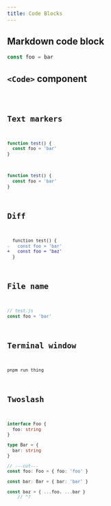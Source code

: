 ```yaml
---
title: Code Blocks
---
```


## Markdown code block

```ts
const foo = bar
```

## `<Code>` component


<Code code="const foo = 'bar'" lang="js" />

## Text markers

```js {2}
function test() {
  const foo = 'bar'
}
```

```js "function" ins="foo" del="bar"
function test() {
  const foo = 'bar'
}
```

## Diff

```diff lang="js"
  function test() {
-   const foo = 'bar'
+   const foo = 'baz'
  }
```

## File name

```js
// test.js
const foo = 'bar'
```

## Terminal window

```bash title="Doing something…"
pnpm run thing
```

## Twoslash

```ts twoslash
interface Foo {
  foo: string
}

type Bar = {
  bar: string
}

// ---cut---
const foo: Foo = { foo: 'foo' }

const bar: Bar = { bar: 'bar' }

const baz = { ...foo, ...bar }
    // ^?





```
